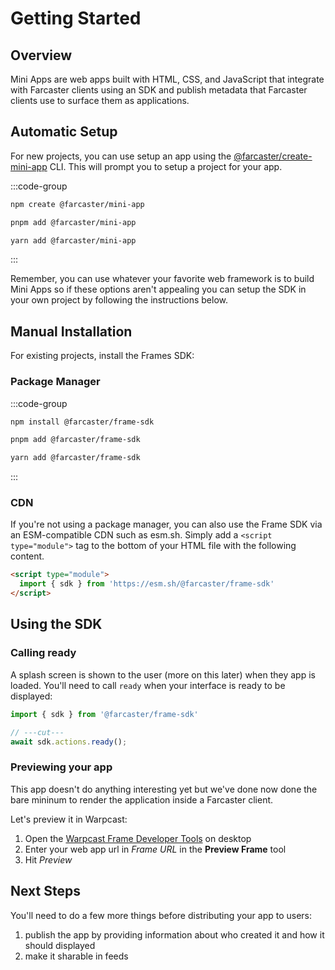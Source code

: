 # Getting Started

## Overview

Mini Apps are web apps built with HTML, CSS, and JavaScript that integrate with
Farcaster clients using an SDK and publish metadata that Farcaster clients use
to surface them as applications.

## Automatic Setup

For new projects, you can use setup an app using the
[@farcaster/create-mini-app](https://github.com/farcasterxyz/frames/tree/main/packages/create-mini-app)
CLI. This will prompt you to setup a project for your app.

:::code-group

```bash [npm]
npm create @farcaster/mini-app
```

```bash [pnpm]
pnpm add @farcaster/mini-app
```

```bash [yarn]
yarn add @farcaster/mini-app
```
:::

Remember, you can use whatever your favorite web framework is to build Mini
Apps so if these options aren't appealing you can setup the SDK in your own
project by following the instructions below.


## Manual Installation

For existing projects, install the Frames SDK:


### Package Manager

:::code-group

```bash [npm]
npm install @farcaster/frame-sdk
```

```bash [pnpm]
pnpm add @farcaster/frame-sdk
```

```bash [yarn]
yarn add @farcaster/frame-sdk
```

:::


### CDN

If you're not using a package manager, you can also use the Frame SDK via an
ESM-compatible CDN such as esm.sh. Simply add a `<script type="module">` tag to
the bottom of your HTML file with the following content.

```html
<script type="module">
  import { sdk } from 'https://esm.sh/@farcaster/frame-sdk'
</script>
```

## Using the SDK

### Calling ready

A splash screen is shown to the user (more on this later) when they app is
loaded. You'll need to call `ready` when your interface is ready to be
displayed:

```ts twoslash
import { sdk } from '@farcaster/frame-sdk'

// ---cut---
await sdk.actions.ready();
```

### Previewing your app

This app doesn\'t do anything interesting yet but we\'ve done now done the bare
mininum to render the application inside a Farcaster client.

Let's preview it in Warpcast:
1. Open the [Warpcast Frame Developer Tools](https://warpcast.com/~/developers/frames) on desktop
2. Enter your web app url in _Frame URL_ in the **Preview Frame** tool
3. Hit _Preview_

## Next Steps

You'll need to do a few more things before distributing your app to users:
1. publish the app by providing information about who created it and how it should displayed
2. make it sharable in feeds

